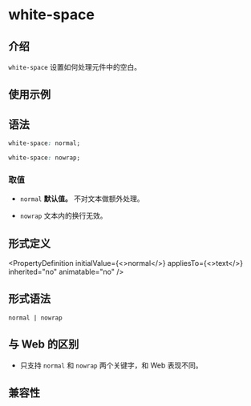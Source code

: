 # white-space

## 介绍

`white-space` 设置如何处理元件中的空白。

## 使用示例


<Go
  example="css-api"
  defaultFile="src/white-space/App.tsx"
  img="/assets/doc/css/white-space.jpg"
  entry="src/white-space"
  defaultEntryFile="dist/white-space.lynx.bundle"
/>

## 语法

```css
white-space: normal;

white-space: nowrap;
```

### 取值

- `normal`
  **默认值。**
  不对文本做额外处理。

- `nowrap`
  文本内的换行无效。

## 形式定义


<PropertyDefinition
  initialValue={<>normal</>}
  appliesTo={<>text</>}
  inherited="no"
  animatable="no"
/>

## 形式语法

```
normal | nowrap
```

## 与 Web 的区别

- 只支持 `normal` 和 `nowrap` 两个关键字，和 Web 表现不同。

## 兼容性


<LegacyCompatTable metadata="css/properties/white-space" />
